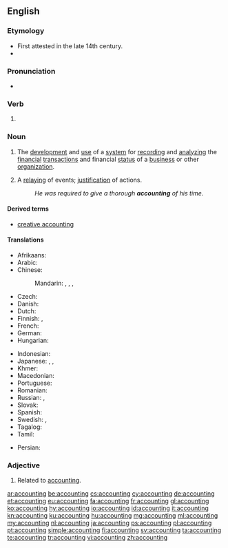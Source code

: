 ==English==

===Etymology===
* First attested in the late 14th century.
* {{suffix|account|ing|lang=en}}

===Pronunciation===
* {{IPA|/ə.ˈkaʊn.tɪŋ/|lang=en}}

===Verb===
{{head|en|present participle}}

# {{present participle of|account|lang=en|nocat=1}}

===Noun===
{{wikipedia}}
{{en-noun|-|s}}

# {{context|accounting|lang=en}} The [[development]] and [[use]] of a [[system]] for [[record]]ing and [[analyze|analyzing]] the [[financial]] [[transaction]]s and financial [[status]] of a [[business]] or other [[organization]].
# A [[relay]]ing of events; [[justification]] of actions.
#: ''He was required to give a thorough '''accounting''' of his time.''

====Derived terms====
{{rel-top3|Terms derived from the noun "accounting"}}
* [[creative accounting]]
{{rel-mid3}}
{{rel-mid3}}
{{rel-bottom}}

====Translations====
{{trans-top|development and maintenance of system for recording and analyzing financial transactions}}
* Afrikaans: {{t|af|rekeningkunde}}
* Arabic: {{t|ar|مُحَاسِبَة|f}}
* Chinese:
*: Mandarin: {{t|cmn|會計|sc=Hani}}, {{t+|cmn|会计|tr=kuàijì|sc=Hani}}, {{t|cmn|會計學|sc=Hani}}, {{t+|cmn|会计学|tr=kuàijìxué|sc=Hani}}
* Czech: {{t|cs|účetnictví|n}}
* Danish: {{t|da|regnskab|n}}
* Dutch: {{t+|nl|boekhouding|f}}
* Finnish: {{t+|fi|kirjanpito}}, {{t+|fi|laskentatoimi}}
* French: {{t+|fr|comptabilité|f}}
* German: {{t|de|Buchhaltung|f}}
* Hungarian: {{t+|hu|könyvelés}}
{{trans-mid}}
* Indonesian: {{t|id|akunting}}
* Japanese: {{t+|ja|会計|tr=かいけい, kaikei}}, {{t+|ja|経理|tr=けいり, keiri}}, {{t|ja|会計学|tr=かいけいがく, kaikeigaku}}
* Khmer: {{t+|km|គណនេយ្យ|sc=Khmr|tr=kʊənna’ney}}
* Macedonian: {{t|mk|сметководство|n}}
* Portuguese: {{t+|pt|contabilidade|f}}
* Romanian: {{t+|ro|contabilitate|f}}
* Russian: {{t+|ru|бухгалте́рия|f}}, {{t+|ru|счетово́дство}} {{qualifier|slightly obsolete}}
* Slovak: {{t|sk|účtovníctvo|n}}
* Spanish: {{t+|es|contabilidad|f}}
* Swedish: {{t+|sv|bokföring|c}}, {{t|sv|räkenskap|c}}
* Tagalog: {{t|tl|pagtutuos}}
* Tamil: {{t|ta|கணக்கு வழக்கு}}
{{trans-bottom}}

{{checktrans-top}}
* Persian: {{t-check|fa|حسابداری}}
{{trans-mid}}
{{trans-bottom}}

===Adjective===
{{en-adj|-}}

# Related to [[accounting#noun|accounting]].
#:{{ux|en|General accepted '''accounting''' principles}}


[[ar:accounting]]
[[be:accounting]]
[[cs:accounting]]
[[cy:accounting]]
[[de:accounting]]
[[et:accounting]]
[[eu:accounting]]
[[fa:accounting]]
[[fr:accounting]]
[[gl:accounting]]
[[ko:accounting]]
[[hy:accounting]]
[[io:accounting]]
[[id:accounting]]
[[it:accounting]]
[[kn:accounting]]
[[ku:accounting]]
[[hu:accounting]]
[[mg:accounting]]
[[ml:accounting]]
[[my:accounting]]
[[nl:accounting]]
[[ja:accounting]]
[[ps:accounting]]
[[pl:accounting]]
[[pt:accounting]]
[[simple:accounting]]
[[fi:accounting]]
[[sv:accounting]]
[[ta:accounting]]
[[te:accounting]]
[[tr:accounting]]
[[vi:accounting]]
[[zh:accounting]]
